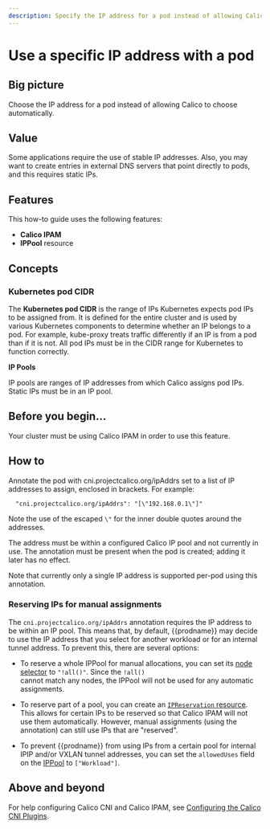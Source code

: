 ```yaml
---
description: Specify the IP address for a pod instead of allowing Calico to automatically choose one.
---
```


# Use a specific IP address with a pod


## Big picture

Choose the IP address for a pod instead of allowing Calico to choose automatically.

## Value

Some applications require the use of stable IP addresses. Also, you may want to create entries in external DNS servers that point directly to pods, and this requires static IPs.

## Features

This how-to guide uses the following features:

- **Calico IPAM**
- **IPPool** resource

## Concepts

### Kubernetes pod CIDR

The **Kubernetes pod CIDR** is the range of IPs Kubernetes expects pod IPs to be assigned from. It is defined for the entire cluster and is used by various Kubernetes components to determine whether an IP belongs to a pod. For example, kube-proxy treats traffic differently if an IP is from a pod than if it is not. All pod IPs must be in the CIDR range for Kubernetes to function correctly.

**IP Pools**

IP pools are ranges of IP addresses from which Calico assigns pod IPs. Static IPs must be in an IP pool.

## Before you begin...

Your cluster must be using Calico IPAM in order to use this feature.

<DetermineIpam />

## How to

Annotate the pod with cni.projectcalico.org/ipAddrs set to a list of IP addresses to assign, enclosed in brackets. For example:

```
  "cni.projectcalico.org/ipAddrs": "[\"192.168.0.1\"]"
```

Note the use of the escaped `\"` for the inner double quotes around the addresses.

The address must be within a configured Calico IP pool and not currently in use. The annotation must be present when the pod is created; adding it later has no effect.

Note that currently only a single IP address is supported per-pod using this annotation.

### Reserving IPs for manual assignments

The `cni.projectcalico.org/ipAddrs` annotation requires the IP address to be within an IP pool. This means that,
by default, {{prodname}} may decide to use the IP address that you select for another workload or for an internal
tunnel address. To prevent this, there are several options:

- To reserve a whole IPPool for manual allocations, you can set its [node selector](../../reference/resources/ippool.mdx) to `"!all()"`. Since the `!all()`  
  cannot match any nodes, the IPPool will not be used for any automatic assignments.

- To reserve part of a pool, you can create an [`IPReservation` resource](../../reference/resources/ipreservation.mdx). This allows for certain IPs to be reserved so
  that Calico IPAM will not use them automatically. However, manual assignments (using the annotation) can still use
  IPs that are "reserved".

- To prevent {{prodname}} from using IPs from a certain pool for internal IPIP and/or VXLAN tunnel addresses, you
  can set the `allowedUses` field on the [IPPool](../../reference/resources/ippool.mdx) to `["Workload"]`.

## Above and beyond

For help configuring Calico CNI and Calico IPAM, see [Configuring the Calico CNI Plugins](../../reference/configure-cni-plugins.mdx).
